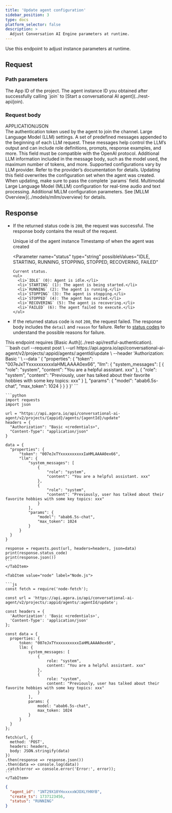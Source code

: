 ```yaml
---
title: 'Update agent configuration'
sidebar_position: 3
type: docs
platform_selector: false
description: >
  Adjust Conversation AI Engine parameters at runtime.
---
```



<RestAPILayout>
  <LeftColumn
    title={frontMatter.title}
    method="POST"
    endpoint="https://api.agora.io/api/conversational-ai-agent/v2/projects/{appid}/agents/{agentId}/update"
  >

Use this endpoint to adjust <Vpd k="AGENT" /> instance parameters at runtime.

## Request

### Path parameters

<PathParameter name="appid" type="string" required={true}>
  The App ID of the project.
</PathParameter>
<PathParameter name="agentId" type="string" required={true}>
  The agent instance ID you obtained after successfully calling `join` to [Start a conversational AI agent](../rest-api/join).
</PathParameter>

### Request body

<div class="api-mime-type">APPLICATION/JSON</div>

<ParameterList title="BODY">
  <Parameter name="properties" type="object" required={false}>
    <Parameter name="token" type="string" required={false}>
      The authentication token used by the agent to join the channel.
    </Parameter>
    <Parameter name="llm" type="object" required={false}>
      Large Language Model (LLM) settings.
      <Parameter name="system_messages" type="array[object]" required={false}>
        A set of predefined messages appended to the beginning of each LLM request. These messages help control the LLM’s output and can include role definitions, prompts, response examples, and more. This field must be compatible with the OpenAI protocol.
      </Parameter>
      <Parameter name="params" type="object" required={false}>
        Additional LLM information included in the message body, such as the model used, the maximum number of tokens, and more. Supported configurations vary by LLM provider. Refer to the provider’s documentation for details.
        <Admonition type="info">
        Updating this field overwrites the configuration set when the agent was created. When updating, make sure to pass the complete `params` field.
        </Admonition>
      </Parameter>
    </Parameter>
    <Parameter name="mllm" type="object" required={false}>
      Multimodal Large Language Model (MLLM) configuration for real-time audio and text processing.
      <Parameter name="params" type="object" required={false}>
        Additional MLLM configuration parameters.
        See [MLLM Overview](../models/mllm/overview) for details.
      </Parameter>
    </Parameter>
  </Parameter>  
</ParameterList>

## Response

- If the returned status code is `200`, the request was successful. The response body contains the result of the request.

  <ParameterList title="OK">
    <Parameter name="agent_id" type="string">
      Unique id of the agent instance
    </Parameter>
    
    <Parameter name="create_ts" type="integer">
      Timestamp of when the agent was created
    </Parameter>
    
    <Parameter 
      name="status" 
      type="string" 
      possibleValues="IDLE, STARTING, RUNNING, STOPPING, STOPPED, RECOVERING, FAILED"
    >
      Current status.
      <ul>
        <li>`IDLE` (0): Agent is idle.</li>
        <li>`STARTING` (1): The agent is being started.</li>
        <li>`RUNNING` (2): The agent is running.</li>
        <li>`STOPPING` (3): The agent is stopping.</li>
        <li>`STOPPED` (4): The agent has exited.</li>
        <li>`RECOVERING` (5): The agent is recovering.</li>
        <li>`FAILED` (6): The agent failed to execute.</li>
      </ul>
    </Parameter>
  </ParameterList>

- If the returned status code is not `200`, the request failed. The response body includes the `detail` and `reason` for failure. Refer to [status codes](../rest-api/reference#response-status-codes) to understand the possible reasons for failure.
      
</LeftColumn>

<RightColumn>

<Section title="Authorization">
This endpoint requires [Basic Auth](../rest-api/restful-authentication).
</Section>

<Section title="Request example">

  <Tabs groupId="code-examples">
    <TabItem value="curl" label="curl" default>
      ```bash
      curl --request post \
        --url https://api.agora.io/api/conversational-ai-agent/v2/projects/:appid/agents/:agentId/update \
        --header 'Authorization: Basic <credentials>' \
        --data '
      {
        "properties": {
          "token": "007eJxTYxxxxxxxxxxIaHMLAAAA0ex66",
          "llm": {
            "system_messages": [
              {
                "role": "system",
                "content": "You are a helpful assistant. xxx"
              },
              {
                "role": "system",
                "content": "Previously, user has talked about their favorite hobbies with some key topics: xxx"
              }
            ],
            "params": {
              "model": "abab6.5s-chat",
              "max_token": 1024
            }
          }
        }
      }'   
      ```
    </TabItem>
    <TabItem value="python" label="Python">

    ```python
    import requests
    import json

    url = "https://api.agora.io/api/conversational-ai-agent/v2/projects/{appid}/agents/{agentId}/update"
    headers = {
      "Authorization": "Basic <credentials>",
      "Content-Type": "application/json"
    }

    data = {
      "properties": {
          "token": "007eJxTYxxxxxxxxxxIaHMLAAAA0ex66",
          "llm": {
              "system_messages": [
                  {
                      "role": "system",
                      "content": "You are a helpful assistant. xxx"
                  },
                  {
                      "role": "system", 
                      "content": "Previously, user has talked about their favorite hobbies with some key topics: xxx"
                  }
              ],
              "params": {
                  "model": "abab6.5s-chat",
                  "max_token": 1024
              }
          }
      }
    }

    response = requests.post(url, headers=headers, json=data)
    print(response.status_code)
    print(response.json())
    ```
    </TabItem>

    <TabItem value="node" label="Node.js">

    ```js
    const fetch = require('node-fetch');

    const url = 'https://api.agora.io/api/conversational-ai-agent/v2/projects/:appid/agents/:agentId/update';

    const headers = {
      'Authorization': 'Basic <credentials>',
      'Content-Type': 'application/json'
    };

    const data = {
      properties: {
          token: "007eJxTYxxxxxxxxxxIaHMLAAAA0ex66",
          llm: {
              system_messages: [
                  {
                      role: "system",
                      content: "You are a helpful assistant. xxx"
                  },
                  {
                      role: "system",
                      content: "Previously, user has talked about their favorite hobbies with some key topics: xxx"
                  }
              ],
              params: {
                  model: "abab6.5s-chat",
                  max_token: 1024
              }
          }
      }
    };

    fetch(url, {
      method: 'POST',
      headers: headers,
      body: JSON.stringify(data)
    })
    .then(response => response.json())
    .then(data => console.log(data))
    .catch(error => console.error('Error:', error));
    ```
    </TabItem>
  </Tabs>
</Section>

<Section title="Response example">

  ```json
  {
    "agent_id": "1NT29X10YHxxxxxWJOXLYHNYB",
    "create_ts": 1737123456,
    "status": "RUNNING"
  }
  ```
</Section>

</RightColumn>
</RestAPILayout>